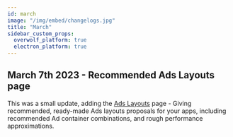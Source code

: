 ```yaml
---
id: march
image: "/img/embed/changelogs.jpg"
title: "March"
sidebar_custom_props:
  overwolf_platform: true
  electron_platform: true
---
```


## March 7th 2023 - Recommended Ads Layouts page

This was a small update, adding the [Ads Layouts](/start/monetize-your-app/monetization/advertising/recommended-ads-layouts) page -
Giving recommended, ready-made Ads layouts proposals for your apps, including recommended Ad container combinations, and rough performance approximations.